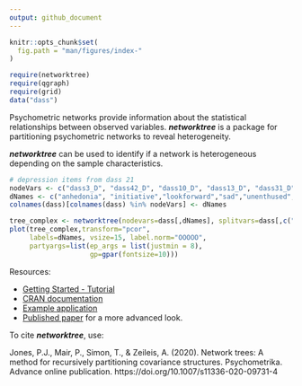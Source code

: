 ```yaml
---
output: github_document
---
```


<!-- index.md is generated from index.Rmd. Please edit that file and run rmarkdown::render("index.Rmd") -->

```r
knitr::opts_chunk$set(
  fig.path = "man/figures/index-"
)

require(networktree)
require(qgraph)
require(grid)
data("dass")
```

Psychometric networks provide information about the statistical relationships between observed variables. ***networktree*** is a package for partitioning psychometric networks to reveal heterogeneity. 

***networktree*** can be used to identify if a network is heterogeneous depending on the sample characteristics. 

```r

# depression items from dass 21
nodeVars <- c("dass3_D", "dass42_D", "dass10_D", "dass13_D", "dass31_D", "dass17_D", "dass38_D")
dNames <- c("anhedonia", "initiative","lookforward","sad","unenthused","worthless","meaningless")
colnames(dass)[colnames(dass) %in% nodeVars] <- dNames

tree_complex <- networktree(nodevars=dass[,dNames], splitvars=dass[,c("age", "race"),drop=F])
plot(tree_complex,transform="pcor",
     labels=dNames, vsize=15, label.norm="OOOOO",
     partyargs=list(ep_args = list(justmin = 8),
                    gp=gpar(fontsize=10)))
```

Resources:

* [Getting Started - Tutorial](https://paytonjjones.github.io/networktree/index.html) 
* [CRAN documentation](https://cran.r-project.org/web/packages/networktree/index.html)  
* [Example application](https://paytonjjones.github.io/networktree/articles/returns.html)
* [Published paper](https://rdcu.be/b9Kyw) for a more advanced look. 

To cite ***networktree***, use:

Jones, P.J., Mair, P., Simon, T., & Zeileis, A. (2020). Network trees: A method for recursively partitioning covariance structures. Psychometrika. Advance online publication. https://doi.org/10.1007/s11336-020-09731-4
